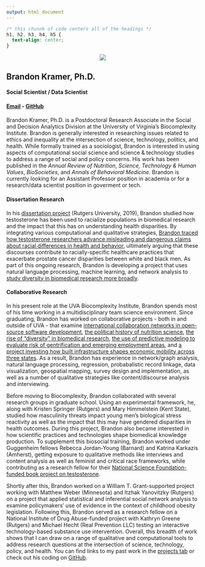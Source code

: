 ```yaml
---
output: html_document
---
```


```css
/* this chunnk of code centers all of the headings */
h1, h2, h3, h4, h5 {
  text-align: center;
}
```

<center>
![](/./home_files/blk-cropped.png)
</center>

## Brandon Kramer, Ph.D.

#### Social Scientist / Data Scientist

#### [Email](brandonleekramer@gmail.com) - [GitHub](https://github.com/brandonleekramer)

#### 

Brandon Kramer, Ph.D. is a Postdoctoral Research Associate in the Social and Decision Analytics Division at the University of Virginia's Biocomplexity Institute. Brandon is generally interested in researching issues related to ethics and inequality at the intersection of science, technology, politics, and health. While formally trained as a sociologist, Brandon is interested in using aspects of computational social science and science & technology studies to address a range of social and policy concerns. His work has been published in the *Annual Review of Nutrition*, *Science, Technology & Human Values*, *BioSocieties*, and *Annals of Behavioral Medicine*. Brandon is currently looking for an Assistant Professor position in academia or for a research/data scientist position in goverment or tech. 

#### Dissertation Research 

In his [dissertation project](/projects/dissertation) (Rutgers University, 2019), Brandon studied how testosterone has been used to racialize populations in biomedical research and the impact that this has on understanding health disparities. By integrating various computational and qualitative strategies, [Brandon traced how testosterone researchers advance misleading and dangerous claims about racial differences in health and behavior](https://link.springer.com/article/10.1057/s41292-020-00200-w), ultimately arguing that these discourses contribute to racially-specific healthcare practices that exacerbate prostate cancer disparities between white and black men. As part of this ongoing research, Brandon is developing a project that uses natural language processing, machine learning, and network analysis to [study diversity in biomedical research more broadly](https://growthofdiversity.netlify.app/).

#### Collaborative Research 

In his present role at the UVA Biocomplexity Institute, Brandon spends most of his time working in a multidisciplinary team science environment. Since graduating, Brandon has worked on collaborative projects - both in and outside of UVA - that examine [international collaboration networks in open-source software development](/projects/oss/), [the political history of nutrition science](/projects/impacts-and-echoes/), [the rise of "diversity" in biomedical research](/projects/diversity/), [the use of predictive modeling to evaluate risk of gentrification and emerging employment areas](/projects/gentrification/), and [a project investing how built infrastructure shapes economic mobility across three states](https://dspgtools.shinyapps.io/EM-Data-Infrastructure/). As a result, Brandon has experience in network/graph analysis, natural language processing, regression, probabalistic record linkage, data visualization, geospatial mapping, survey design and implementation, as well as a number of qualitative strategies like content/discourse analysis and interviewing. 

Before moving to Biocomplexity, Brandon collaborated with several research groups in graduate school. Using an experimental framework, he, along with Kristen Springer (Rutgers) and Mary Himmelstein (Kent State), studied how masculinity threats impact young men's biological stress reactivity as well as the impact that this may have gendered disparities in health outcomes. During this project, Brandon also became interested in how scientific practices and technologies shape biomedical knowledge production. To supplement this biosocial training, Brandon worked under Guggenheim fellows Rebecca Jordan-Young (Barnard) and Katrina Karkazis (Amherst), getting exposure to qualitative methods like interviews and content analysis as well as feminist and critical race frameworks, while contributing as a research fellow for their [National Science Foundation-funded book project on testosterone](https://www.amazon.com/Testosterone-Unauthorized-Biography-Rebecca-Jordan-Young/dp/067472532). 

Shortly after this, Brandon worked on a William T. Grant-supported project working with Matthew Weber (Minnesota) and Itzhak Yanovitzky (Rutgers) on a project that applied statistical and inferential social network analysis to examine policymakers’ use of evidence in the context of childhood obesity legislation. Following this, Brandon served as a research fellow on a National Institute of Drug Abuse-funded project with Kathryn Greene (Rutgers) and Michael Hecht (Real Prevention LLC) testing an interactive technology-based substance use intervention. Overall, this breadth of work shows that I can draw on a range of qualitative and computational tools to address research questions at the intersection of science, technology, policy, and health. You can find links to my past work in the [projects tab](/projects) or check out his coding on [GitHub](https://github.com/brandonleekramer).





